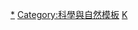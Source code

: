 {{Catnav|頁面分類|人类社会|知識|科学|科学模板}}
{{Template category}}

[[Category:科学|*]]
[[Category:科學與自然模板|Category:科學與自然模板]]
[[Category:科技导航模板|K]]